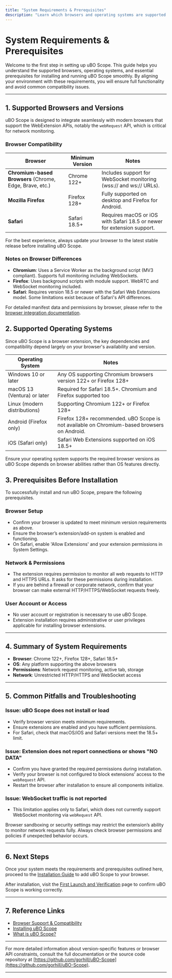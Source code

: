 ```yaml
---
title: "System Requirements & Prerequisites"
description: "Learn which browsers and operating systems are supported and the prerequisites for installing uBO Scope. This page clearly identifies compatible platforms (Chrome/Chromium, Firefox, Safari), and any dependencies or browser versions needed for full functionality."
---
```


# System Requirements & Prerequisites

Welcome to the first step in setting up uBO Scope. This guide helps you understand the supported browsers, operating systems, and essential prerequisites for installing and running uBO Scope smoothly. By aligning your environment with these requirements, you will ensure full functionality and avoid common compatibility issues.

---

## 1. Supported Browsers and Versions

uBO Scope is designed to integrate seamlessly with modern browsers that support the WebExtension APIs, notably the `webRequest` API, which is critical for network monitoring.

### Browser Compatibility

| Browser         | Minimum Version   | Notes                                                      |
|-----------------|-------------------|------------------------------------------------------------|
| **Chromium-based Browsers** (Chrome, Edge, Brave, etc.) | Chrome 122+         | Includes support for WebSocket monitoring (wss:// and ws:// URLs).           |
| **Mozilla Firefox**            | Firefox 128+        | Fully supported on desktop and Firefox for Android.                          |
| **Safari**                     | Safari 18.5+        | Requires macOS or iOS with Safari 18.5 or newer for extension support.      |

<Tip>
For the best experience, always update your browser to the latest stable release before installing uBO Scope.
</Tip>

### Notes on Browser Differences

- **Chromium**: Uses a Service Worker as the background script (MV3 compliant). Supports full monitoring including WebSockets.
- **Firefox**: Uses background scripts with module support. WebRTC and WebSocket monitoring included.
- **Safari**: Requires version 18.5 or newer with the Safari Web Extensions model. Some limitations exist because of Safari's API differences.

For detailed manifest data and permissions by browser, please refer to the [browser integration documentation](../feature-overview/browser-integration).

## 2. Supported Operating Systems

Since uBO Scope is a browser extension, the key dependencies and compatibility depend largely on your browser's availability and version.

| Operating System | Notes                                              |
|------------------|----------------------------------------------------|
| Windows 10 or later | Any OS supporting Chromium browsers version 122+ or Firefox 128+   |
| macOS 13 (Ventura) or later | Required for Safari 18.5+. Chromium and Firefox supported too  |
| Linux (modern distributions) | Supporting Chromium 122+ or Firefox 128+              |
| Android (Firefox only) | Firefox 128+ recommended. uBO Scope is not available on Chromium-based browsers on Android. |
| iOS (Safari only) | Safari Web Extensions supported on iOS 18.5+         |

<Info>
Ensure your operating system supports the required browser versions as uBO Scope depends on browser abilities rather than OS features directly.
</Info>

## 3. Prerequisites Before Installation

To successfully install and run uBO Scope, prepare the following prerequisites.

### Browser Setup

- Confirm your browser is updated to meet minimum version requirements as above.
- Ensure the browser’s extension/add-on system is enabled and functioning.
- On Safari, enable 'Allow Extensions' and your extension permissions in System Settings.

### Network & Permissions

- The extension requires permission to monitor all web requests to HTTP and HTTPS URLs. It asks for these permissions during installation.
- If you are behind a firewall or corporate network, confirm that your browser can make external HTTP/HTTPS/WebSocket requests freely.

### User Account or Access

- No user account or registration is necessary to use uBO Scope.
- Extension installation requires administrative or user privileges applicable for installing browser extensions.

---

## 4. Summary of System Requirements

- **Browser**: Chrome 122+, Firefox 128+, Safari 18.5+
- **OS**: Any platform supporting the above browsers
- **Permissions**: Network request monitoring, active tab, storage
- **Network**: Unrestricted HTTP/HTTPS and WebSocket access

---

## 5. Common Pitfalls and Troubleshooting

### Issue: uBO Scope does not install or load

- Verify browser version meets minimum requirements.
- Ensure extensions are enabled and you have sufficient permissions.
- For Safari, check that macOS/iOS and Safari versions meet the 18.5+ limit.

### Issue: Extension does not report connections or shows "NO DATA"

- Confirm you have granted the required permissions during installation.
- Verify your browser is not configured to block extensions’ access to the `webRequest` API.
- Restart the browser after installation to ensure all components initialize.

### Issue: WebSocket traffic is not reported

- This limitation applies only to Safari, which does not currently support WebSocket monitoring via `webRequest` API.

<Warning>
Browser sandboxing or security settings may restrict the extension’s ability to monitor network requests fully. Always check browser permissions and policies if unexpected behavior occurs.
</Warning>

---

## 6. Next Steps

Once your system meets the requirements and prerequisites outlined here, proceed to the [Installation Guide](/getting-started/setup-overview/installing) to add uBO Scope to your browser.

After installation, visit the [First Launch and Verification](/getting-started/setup-overview/first-launch) page to confirm uBO Scope is working correctly.

---

## 7. Reference Links

- [Browser Support & Compatibility](../feature-overview/browser-integration)
- [Installing uBO Scope](../setup-overview/installing)
- [What is uBO Scope?](../../overview/product-intro/what-is-ubo-scope)

---

For more detailed information about version-specific features or browser API constraints, consult the full documentation or the source code repository at [https://github.com/gorhill/uBO-Scope](https://github.com/gorhill/uBO-Scope).


---